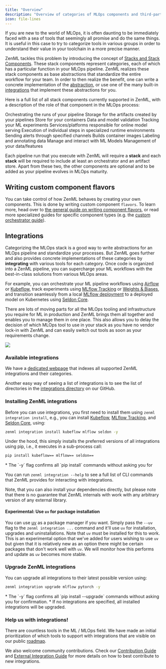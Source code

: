 ```yaml
---
title: "Overview"
description: "Overview of categories of MLOps components and third-party integrations."
icon: file-lines
---
```


If you are new to the world of MLOps, it is often daunting to be immediately faced with a sea of tools that seemingly all promise and do the same things. It is useful in this case to try to categorize tools in various groups in order to understand their value in your toolchain in a more precise manner.

ZenML tackles this problem by introducing the concept of [Stacks and Stack Components](/versions/0.66.0/user-guide/production-guide/understand-stacks). These stack components represent categories, each of which has a particular function in your MLOps pipeline. ZenML realizes these stack components as base abstractions that standardize the entire workflow for your team. In order to then realize the benefit, one can write a concrete implementation of the [abstraction](/versions/0.66.0/how-to/stack-deployment/implement-a-custom-stack-component), or use one of the many built-in [integrations](/versions/0.66.0/stack-components/component-guide) that implement these abstractions for you.

Here is a full list of all stack components currently supported in ZenML, with a description of the role of that component in the MLOps process:

<CardGroup cols={3}>
<Card title="Orchestrator" icon="sitemap" href="/versions/0.66.0/stack-components/orchestrators">
 Orchestrating the runs of your pipeline
 </Card>
 <Card title="Artifact Store" icon="box-archive" href="/versions/0.66.0/stack-components/artifact-stores">
  Storage for the artifacts created by your pipelines
  </Card>
  <Card title="Container Registry" icon="docker" href="/versions/0.66.0/stack-components/container-registries">
   Store for your containers
   </Card>
  <Card title="Data Validator" icon="check-double" href="/versions/0.66.0/stack-components/data-validators">
  Data and model validation
  </Card>
  <Card title="Experiment Tracker" icon="flask" href="/versions/0.66.0/stack-components/experiment-trackers">
  Tracking your ML experiments
  </Card> <Card title="Model Deployer" icon="rocket" href="/versions/0.66.0/stack-components/model-deployers">
  Services/platforms responsible for online model serving
  </Card>
  <Card title="Step Operator" icon="gear" href="/versions/0.66.0/stack-components/step-operators">
  Execution of individual steps in specialized runtime environments
  </Card>
  <Card title="Alerter" icon="bell" href="/versions/0.66.0/stack-components/alerters">
   Sending alerts through specified channels
  </Card> <Card title="Image Builder" icon="image" href="/versions/0.66.0/stack-components/image-builders">
  Builds container images
  </Card> <Card title="Annotator" icon="tags" href="/versions/0.66.0/stack-components/annotators">
  Labeling and annotating data
  </Card>
  <Card title="Model Registry" icon="database" href="/versions/0.66.0/stack-components/model-registries">
  Manage and interact with ML Models
  </Card>
   <Card title="Feature Store" icon="layer-group" href="/versions/0.66.0/stack-components/feature-stores">
   Management of your data/features
    </Card>
</CardGroup>

Each pipeline run that you execute with ZenML will require a **stack** and each **stack** will be required to include at least an orchestrator and an artifact store. Apart from these two, the other components are optional and to be added as your pipeline evolves in MLOps maturity.

## Writing custom component flavors

You can take control of how ZenML behaves by creating your own components. This is done by writing custom component `flavors`. To learn more, head over to [the general guide on writing component flavors](/versions/0.66.0/how-to/stack-deployment/implement-a-custom-stack-component), or read more specialized guides for specific component types (e.g. the [custom orchestrator guide](/versions/0.66.0/stack-components/orchestrators/custom)).

## Integrations

Categorizing the MLOps stack is a good way to write abstractions for an MLOps pipeline and standardize your processes. But ZenML goes further and also provides concrete implementations of these categories by **integrating** with various tools for each category. Once code is organized into a ZenML pipeline, you can supercharge your ML workflows with the best-in-class solutions from various MLOps areas.

For example, you can orchestrate your ML pipeline workflows using [Airflow](/versions/0.66.0/stack-components/orchestrators/airflow) or [Kubeflow](/versions/0.66.0/stack-components/orchestrators/kubeflow), track experiments using [MLflow Tracking](/versions/0.66.0/stack-components/experiment-trackers/mlflow) or [Weights & Biases](/versions/0.66.0/stack-components/experiment-trackers/wandb), and transition seamlessly from a local [MLflow deployment](/versions/0.66.0/stack-components/model-deployers/mlflow) to a deployed model on Kubernetes using [Seldon Core](/versions/0.66.0/stack-components/model-deployers/seldon).

There are lots of moving parts for all the MLOps tooling and infrastructure you require for ML in production and ZenML brings them all together and enables you to manage them in one place. This also allows you to delay the decision of which MLOps tool to use in your stack as you have no vendor lock-in with ZenML and can easily switch out tools as soon as your requirements change.

<Frame caption="ZenML is the glue">
  <img src="/images/stack-components/stack-components-1.avif"/>
</Frame>


### Available integrations

We have a [dedicated webpage](https://zenml.io/integrations) that indexes all supported ZenML integrations and their categories.

Another easy way of seeing a list of integrations is to see the list of directories in the [integrations directory](https://github.com/zenml-io/zenml/tree/main/src/zenml/integrations) on our GitHub.

### Installing ZenML integrations

Before you can use integrations, you first need to install them using `zenml integration install`, e.g., you can install [Kubeflow](/versions/0.66.0/stack-components/orchestrators/kubeflow), [MLflow Tracking](/versions/0.66.0/stack-components/experiment-trackers/mlflow), and [Seldon Core](/versions/0.66.0/stack-components/model-deployers/seldon), using:

```bash
zenml integration install kubeflow mlflow seldon -y
```

Under the hood, this simply installs the preferred versions of all integrations using pip, i.e., it executes in a sub-process call:

```bash
pip install kubeflow== mlflow== seldon==
```

<Info>
* The `-y` flag confirms all `pip install` commands without asking you for

You can run `zenml integration --help` to see a full list of CLI commands that ZenML provides for interacting with integrations.
</Info>

Note, that you can also install your dependencies directly, but please note that there is no guarantee that ZenML internals with work with any arbitrary version of any external library.

#### Experimental: Use `uv` for package installation

You can use [uv](https://github.com/astral-sh/uv) as a package manager if you want. Simply pass the `--uv` flag to the `zenml integration ...` command and it'll use `uv` for installation, upgrades and uninstallations. Note that `uv` must be installed for this to work. This is an experimental option that we've added for users wishing to use `uv` but given that it is relatively new as an option there might be certain packages that don't work well with `uv`. We will monitor how this performs and update as `uv` becomes more stable.

### Upgrade ZenML integrations

You can upgrade all integrations to their latest possible version using:

```bash
zenml integration upgrade mlflow pytorch -y
```

<Info>
* The `-y` flag confirms all `pip install --upgrade` commands without asking you for confirmation.
* If no integrations are specified, all installed integrations will be upgraded.
</Info>

### Help us with integrations!

There are countless tools in the ML / MLOps field. We have made an initial prioritization of which tools to support with integrations that are visible on our public [roadmap](https://zenml.io/roadmap).

We also welcome community contributions. Check our [Contribution Guide](https://github.com/zenml-io/zenml/blob/main/CONTRIBUTING.md) and [External Integration Guide](https://github.com/zenml-io/zenml/blob/main/src/zenml/integrations/README.md) for more details on how to best contribute to new integrations.

